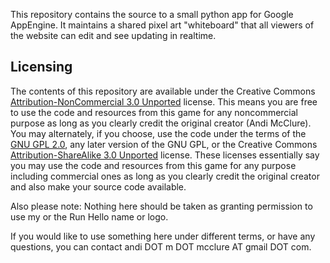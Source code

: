 This repository contains the source to a small python app for Google AppEngine. It maintains a shared pixel art "whiteboard" that all viewers of the website can edit and see updating in realtime.

== Licensing ==

The contents of this repository are available under the Creative Commons [[http://creativecommons.org/licenses/by-nc/3.0/|Attribution-NonCommercial 3.0 Unported]] license. This means you are free to use the code and resources from this game for any noncommercial purpose as long as you clearly credit the original creator (Andi McClure). You may alternately, if you choose, use the code under the terms of the [[http://www.gnu.org/licenses/gpl-2.0.html|GNU GPL 2.0]], any later version of the GNU GPL, or the Creative Commons [[http://creativecommons.org/licenses/by-sa/3.0/|Attribution-ShareAlike 3.0 Unported]] license. These licenses essentially say you may use the code and resources from this game for any purpose including commercial ones as long as you clearly credit the original creator and also make your source code available.

Also please note: Nothing here should be taken as granting permission to use my or the Run Hello name or logo.

If you would like to use something here under different terms, or have any questions, you can contact andi DOT m DOT mcclure AT gmail DOT com.